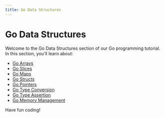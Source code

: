 ```yaml
---
title: Go Data Structures
---
```


# Go Data Structures

Welcome to the Go Data Structures section of our Go programming tutorial. In this section, you'll learn about:

- [Go Arrays](./0-go-arrays.mdx)
- [Go Slices](./1-go-slices.mdx)
- [Go Maps](./2-go-maps.mdx)
- [Go Structs](./3-go-structs.mdx)
- [Go Pointers](./4-go-pointers.mdx)
- [Go Type Conversion](./5-go-type-conversion.mdx)
- [Go Type Assertion](./6-go-type-assertion.mdx)
- [Go Memory Management](./7-go-memory-management.mdx)

Have fun coding!